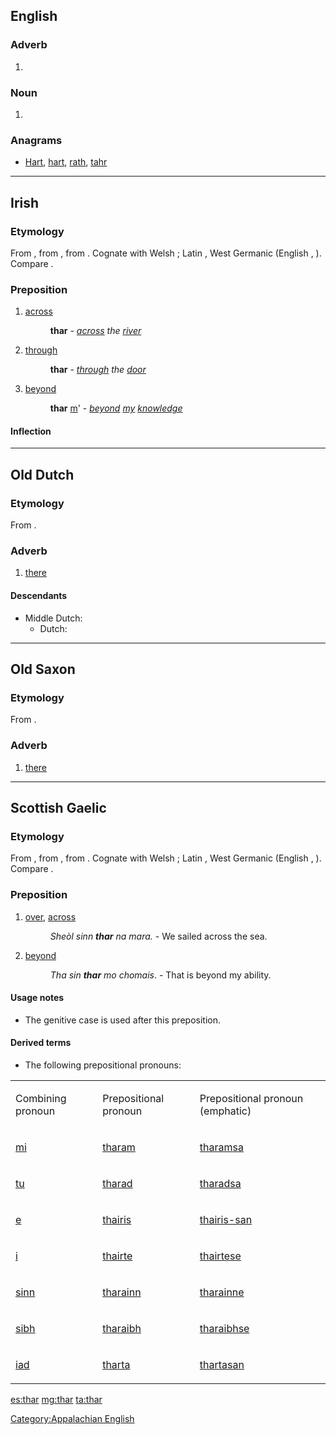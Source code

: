 {{also|Thar}}
==English==

===Adverb===
{{en-adv|-}}

# {{form of|Colloquial or dialectal form|there}}

===Noun===
{{en-noun}}

# {{alternative spelling of|tahr}}

===Anagrams===
* [[Hart#English|Hart]], [[hart#English|hart]], [[rath#English|rath]], [[tahr#English|tahr]]

[[Category:Appalachian English]]
----

==Irish==

===Etymology===
From {{etyl|sga|ga}} {{term|tar||lang=ga|across, beyond}}, from {{etyl|cel-pro|ga}} {{recons|ter|lang=cel-pro}}, from {{etyl|ine-pro|ga}} {{recons|tr|lang=ine-pro}}. Cognate with Welsh {{term|tra|lang=cy}}; Latin {{term|trans|trans-|lang=la}}, West Germanic {{recons|thurkh|lang=gmw}} (English {{term|through|lang=en}}, {{etyl|nl|-}} {{term|door|lang=nl}}). Compare {{etyl|gd|-}} {{term|thar|lang=gd}}.

===Preposition===
{{ga-prep}}

# [[across]]
#: '''thar''' {{l|ga|an}} {{l|ga|abhainn}} - ''[[across]] the [[river]]''
# [[through]]
#: '''thar''' {{l|ga|an}} {{l|ga|doras}} - ''[[through]] the [[door]]''
# [[beyond]]
#: '''thar''' [[mo#Irish|m]]'{{l|ga|eolas}} - ''[[beyond]] [[my]] [[knowledge]]''

====Inflection====
{{ga-prep-infl
|1sg = tharam
|2sg = tharat
|3sgm = thairis
|3sgmem = thairisean
|3sgf = thairsti
|1pl = tharainn
|2pl = tharaibh
|3pl = tharstu
}}

----

==Old Dutch==

===Etymology===
From {{etyl|gem-pro|odt}} {{recons|þar|lang=gem-pro}}.

===Adverb===
{{head|odt|adverb|cat2=demonstrative adverbs}}

# [[there]]

====Descendants====
* Middle Dutch: {{l|dum|daer}}
** Dutch: {{l|nl|daar}}

----

==Old Saxon==

===Etymology===
From {{etyl|gem-pro|osx}} {{recons|þar|lang=gem-pro}}.

===Adverb===
{{head|osx|adverb|cat2=demonstrative adverbs}}

# [[there]]

----

==Scottish Gaelic==

===Etymology===
From {{etyl|sga|gd}} {{term|tar||lang=ga|across, beyond}}, from {{etyl|cel-pro|gd}} {{recons|ter|lang=cel-pro}}, from {{etyl|ine-pro|gd}} {{recons|tr|lang=ine-pro}}. Cognate with Welsh {{term|tra|lang=cy}}; Latin {{term|trans|trans-|lang=la}}, West Germanic {{recons|thurkh|lang=gmw}} (English {{term|through|lang=en}}, {{etyl|nl|-}} {{term|door|lang=nl}}). Compare {{etyl|ga|-}} {{term|thar|lang=ga}}.

===Preposition===
{{head|gd|preposition}}

# [[over]], [[across]]
#: ''Sheòl sinn '''thar''' na mara.'' - We sailed across the sea.
# [[beyond]]
#: ''Tha sin '''thar''' mo chomais''. - That is beyond my ability.

====Usage notes====
* The genitive case is used after this preposition.

====Derived terms====
* The following prepositional pronouns:

{|class="wikitable"
|Combining
pronoun
|Prepositional
pronoun
|Prepositional
pronoun (emphatic)
|-
|[[mi#Scottish Gaelic|mi]]
|[[tharam]]
|[[tharamsa]]
|-
|[[tu#Scottish Gaelic|tu]]
|[[tharad]]
|[[tharadsa]]
|-
|[[e#Scottish Gaelic|e]]
|[[thairis]]
|[[thairis-san]]
|-
|[[i#Scottish Gaelic|i]]
|[[thairte]]
|[[thairtese]]
|-
|[[sinn#Scottish Gaelic|sinn]]
|[[tharainn]]
|[[tharainne]]
|-
|[[sibh#Scottish Gaelic|sibh]]
|[[tharaibh]]
|[[tharaibhse]]
|-
|[[iad#Scottish Gaelic|iad]]
|[[tharta]]
|[[thartasan]]
|}

[[es:thar]]
[[mg:thar]]
[[ta:thar]]